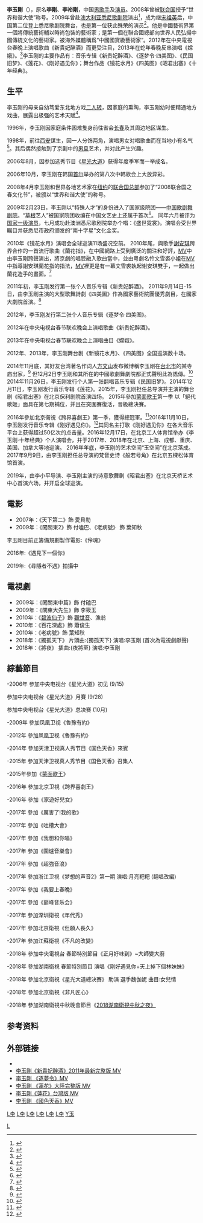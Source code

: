 {{otheruses}}
{{Like-resume|time=2019-03-05T12:38:40+00:00}}
{{Trivia|time=2019-03-05T12:38:40+00:00}}
{{藝人
|姓名 = 李玉刚
|類型 = 男艺人
|圖片 = File:Li Yugang as Yang Guifei.jpg
|圖片尺寸 = 
|圖片簡介 = 《四美圖》貴妃醉酒
|國籍 = {{PRC}}
|民族 = [[漢族|漢族]]
|出生日期 = {{birth date and age|1978|7|23}}
|出生地點 = {{CHN}}[[吉林省|吉林省]][[四平地区|四平地区]][[公主岭市|怀德县]]（今[[长春市|长春市]][[公主岭市|公主岭市]]）
|職業 = [[歌手|歌手]]、[[演員|演員]]、[[作家|作家]]
|語言 = [[中文|中文]]、[[英文|英文]]、[[日文|日文]]
|宗教信仰 =[[佛教|佛教]]
|配偶 = 
|兒女 = 
|父母 = 
|教育程度 = [[高中|高中]]（[[大学|大学]][[肄业|肄业]]）
|音樂類型 = [[中国风|中国风]]
|代表作 = 音樂：《剛好遇見你》、《新貴妃醉酒》、《蓮花》、《雨花石》<br>書籍：《玉見之美》等
|活躍年代 =  2006年至今
|唱片公司 = 
|經紀公司 = [[中國國家歌劇舞劇院|中國國家歌劇舞劇院]]<br>李玉剛藝術工作室<br>玉澤東方文化傳媒
|網站 = 
|獎項 = 
'''星光大道'''

▪ 2006星光大道年度季军

'''悉尼南十字多元文化贡献金奖'''

▪ 2009悉尼南十字多元文化贡献金奖 

'''BQ红人榜'''

▪ 2013年度最具价值经典艺术明星大奖

▪ 2012音乐风尚红人奖 

▪ 2011年度传统文化红人奖  

▪ 2010年度风尚艺术红人 

'''演艺界十大孝子'''

▪ 2010第五屆中国演艺界十大孝子

'''科比-中国慈善行'''

▪ 2011中国宋庆龄基金会爱心大使

'''中国慈善排行榜'''

▪ 2011年度慈善明星

'''真维斯娱乐大典'''

▪ 2012最受关注音乐大奖

'''17届华语榜中榜'''

▪ 2013舞台演艺突破成就奖

'''风度men’s uno'''

▪ 2013风度人物奖

'''艺术明星'''

▪ 2014年度艺术风格明星大奖 

'''星光大道'''

▪ 2014最具影响力大奖

'''中国音乐TOP排行榜'''

▪ 2015金曲、最佳作词、风格艺术”莲花”

'''亚洲杰出艺术家'''

▪ 2017亚洲杰出艺术家 

}}
'''李玉剛'''（{{bd|1978年|7月23日|catIdx=Li,李}}），原名'''李剛'''、'''李裕剛'''，中国[[男歌手|男歌手]]及[[演员|演员]]。2008年曾被[[联合国|联合国]]授予“世界和谐大使”称号。2009年曾赴[[澳大利亚|澳大利亚]][[悉尼歌剧院|悉尼歌剧院]]演出<ref>{{cite web |url=http://ent.sina.com.cn/j/2009-07-29/07522629275.shtml |title=李玉刚版贵妃醉了悉尼 个唱展完美中国画卷_新浪网 |publisher=Ent.sina.com.cn |date= |accessdate=2019-11-23 |archive-date=2021-02-23 |archive-url=https://web.archive.org/web/20210223000335/http://ent.sina.com.cn/j/2009-07-29/07522629275.shtml |dead-url=no }}</ref>，成为继[[宋祖英|宋祖英]]后，中国第二位登上悉尼歌剧院舞台，也是第一位获此殊荣的演员<ref>{{Cite web |url=http://chinaneast.xinhuanet.com/dbtk/2009-07/30/content_17245056.htm |title=李玉刚“醉”了悉尼歌剧院_振兴东北 |access-date=2009-09-06 |archive-date=2009-08-02 |archive-url=https://web.archive.org/web/20090802074651/http://chinaneast.xinhuanet.com/dbtk/2009-07/30/content_17245056.htm |dead-url=yes }}</ref>。他是中國藝術界第一個將傳統藝術輔以時尚包裝的藝術家；是第一個在聯合國總部向世界人民弘揚中國傳統文化的藝術家。被海外媒體稱爲“中國國寶級藝術家”。2012年在中央電視台春晚上演唱歌曲《新貴妃醉酒》而更受注目，2013年在蛇年春晚反串演唱《嫦娥》。<ref>{{Cite web |url=http://ent.163.com/16/0509/11/BMKBOTT800031H2L.html |title=相声演员于谦已低调加入中国国民党革命委员会 |access-date=2016-05-09 |archive-url=https://web.archive.org/web/20170330050305/http://ent.163.com/16/0509/11/BMKBOTT800031H2L.html |archive-date=2017-03-30 |dead-url=yes }}</ref>李玉刚的主要作品有：音乐专辑《新贵妃醉酒》、《逐梦令·四美图》、《民国旧梦》、《莲花》、《刚好遇见你》；舞台作品《镜花水月》《四美图》《昭君出塞》《十年经典》。

==生平==
李玉刚的母亲自幼笃爱东北地方戏[[二人转|二人转]]，因家庭的熏陶，李玉刚幼时便精通地方戏曲，展露出极强的艺术天赋<ref>{{Cite web |url=http://datalib.ent.qq.com/star/2952/starinfo.shtml |title=李玉刚_明星资料_腾讯娱乐 |access-date=2009-09-04 |archive-url=https://web.archive.org/web/20120308221328/http://datalib.ent.qq.com/star/2952/starinfo.shtml |archive-date=2012-03-08 |dead-url=yes }}</ref>。

1996年，李玉刚因家庭条件困难隻身前往省会[[长春|长春]]及其周边地区谋生。

1998年，前往[[西安|西安]]谋生，因一人分饰两角，演唱男女对唱歌曲而在当地小有名气<ref>{{Cite web |url=http://news.xinhuanet.com/video/2006-11/17/content_5342855.htm |title=男扮女装绝代芳华 李玉刚成名揭密 |access-date=2009-09-01 |archive-url=https://web.archive.org/web/20090703172243/http://news.xinhuanet.com/video/2006-11/17/content_5342855.htm |archive-date=2009-07-03 |dead-url=yes }}</ref>。其后偶然接触到了京剧中的[[男旦|男旦]]艺术，并对此产生兴趣。

2006年8月，因参加选秀节目《[[星光大道_(央视节目)|星光大道]]》获得年度季军而一举成名。

2006年10月，李玉刚在韩国[[首尔|首尔]]举办的第八次中韩歌会上大放异彩。

2008年4月李玉刚和世界各地艺术家在[[纽约|纽约]]的[[联合国总部|联合国总部]]参加了“2008联合国之春文化节”，被颁以“世界和谐大使”的称号。

2009年2月23日，李玉刚以“特殊人才”的身份进入了国家级院团——[[中国歌剧舞剧院|中国歌剧舞剧院]]。“[[草根|草根]]艺人”被国家院团收编在中国文艺史上还属于首次<ref>{{cite web |url=http://ent.sina.com.cn/v/m/2009-09-02/12102680288.shtml |title=李玉刚演磕巴自毁形象 自己设计缺心眼儿的动作_影音娱乐_新浪网 |publisher=Ent.sina.com.cn |date= |accessdate=2019-11-23 |archive-date=2021-05-04 |archive-url=https://web.archive.org/web/20210504132239/http://ent.sina.com.cn/v/m/2009-09-02/12102680288.shtml |dead-url=no }}</ref>。
同年六月被评为[[一级演员|国家一级演员]]，七月成功赴澳洲悉尼歌剧院举办个唱：《盛世霓裳》。演唱会受世界瞩目并获悉尼市政府颁发的“南十字星”文化金奖。

2010年《镜花水月》演唱会全球巡演11场盛况空前。
2010年尾，與歌手[[謝安琪|謝安琪]]跨界合作的一首流行歌曲《蘭花指》，在中國網路上受到廣泛的關注和好評，[[MV|MV]]中由李玉剛跨聲演出，將京劇的唱腔融入歌曲當中，並由粤劇名伶文雪裘小姐在[[MV|MV]]中指導謝安琪蘭花指的指法，[[MV|MV]]裡更是有一幕文雪裘執起谢安琪雙手，一起做出蘭花造手的畫面。<ref>{{Cite web |url=http://news.xinmin.cn/rollnews/2010/11/02/7476631_2.html |title=存档副本 |access-date=2011-08-20 |archive-date=2012-10-29 |archive-url=https://web.archive.org/web/20121029155708/http://news.xinmin.cn/rollnews/2010/11/02/7476631_2.html |dead-url=no }}</ref>

2011年初，李玉刚发行第一张个人音乐专辑《新贵妃醉酒》。
2011年9月14日-15日，由李玉剛主演的大型歌舞詩劇《四美圖》作為國家藝術院團優秀劇目，在國家大劇院首演。<ref>{{cite web |url=http://news.sina.com.cn/o/p/2011-08-19/144523019149.shtml |title=国家艺术院团优秀剧目展演启动 李玉刚《四美图》首演_新闻中心_新浪网 |publisher=News.sina.com.cn |date= |accessdate=2019-11-23 |archive-date=2021-02-03 |archive-url=https://web.archive.org/web/20210203170410/http://news.sina.com.cn/o/p/2011-08-19/144523019149.shtml |dead-url=no }}</ref>

2012年，李玉刚发行第二张个人音乐专辑《逐梦令·四美图》。

2012年在中央电视台春节联欢晚会上演唱歌曲《新贵妃醉酒》。

2013年在中央电视台春节联欢晚会上演唱曲目《嫦娥》。

2012年、2013年，李玉刚舞台剧《新镜花水月》、《四美图》全国巡演数十场。

2014年11月底，其好友台湾著名作词人[[方文山|方文山]]发布微博稱李玉剛在[[台北市|台北市]]的某寺庙出家，<ref>{{Cite web |url=http://news.ifeng.com/a/20141130/42607714_0.shtml#p=1 |title=网曝李玉刚皈依佛门：爱恨就在一瞬间_ 凤凰网资讯 |access-date=2014-11-30 |archive-url=https://web.archive.org/web/20141130231136/http://news.ifeng.com/a/20141130/42607714_0.shtml#p=1 |archive-date=2014-11-30 |dead-url=yes }}</ref> 但12月2日李玉剛和其所在的中國歌劇舞劇院都正式聲明此為謠傳。<ref name="闢謠">{{Cite web|url=http://ent.people.com.cn/n/2014/1202/c1012-26135139.html|title=李玉刚发微博辟谣出家 称在台北出差只是偶尔禅修|accessdate=2015-01-04|author=|date=2014-12-02|work=|publisher=[[人民網|人民網]]|archive-date=2021-02-03|archive-url=https://web.archive.org/web/20210203170436/http://ent.people.com.cn/n/2014/1202/c1012-26135139.html|dead-url=no}}</ref>
2014年11月26日，李玉刚发行个人第一张翻唱音乐专辑《民国旧梦》。2014年12月11日，李玉刚发行音乐专辑《莲花》。2015年，李玉刚担任总导演并主演的舞台剧《昭君出塞》在北京保利剧院首演四场。
2015年參加[[蒙面歌王_(中國)|蒙面歌王]]第一季 以「絕代歌姬」面具在第七期補位，并且在突圍賽復活，晉級總決賽。

2016年參加北京衛視《跨界喜劇王》第一季，獲得總冠軍。<ref>{{cite web |author=L_103892 |url=http://henan.people.com.cn/BIG5/n2/2016/1129/c356996-29383356.html |title=李玉剛奪《跨界喜劇王》總冠軍：明年我要拍電影-河南頻道-人民網 |publisher=Henan.people.com.cn |date=2016-11-29 |accessdate=2019-11-23 |archive-date=2020-08-05 |archive-url=https://web.archive.org/web/20200805225519/http://henan.people.com.cn/BIG5/n2/2016/1129/c356996-29383356.html |dead-url=no }}</ref>2016年11月10日，李玉刚发行音乐专辑《刚好遇见你》。<ref>{{cite news |title=李玉刚《刚好遇见你》首发 演唱会将在京开唱 |url=https://ent.qq.com/a/20161111/033083.htm |accessdate=2019-11-23 |work=腾讯 |date=2016-11-11 |archive-date=2021-02-03 |archive-url=https://web.archive.org/web/20210203170426/https://ent.qq.com/a/20161111/033083.htm |dead-url=no }}</ref>其同名主打歌《刚好遇见你》在各大音乐平台上获得超过50亿次的点击量。2016年12月17日，在北京工人体育馆举办《李玉刚·十年经典》个人演唱会，并于2017年、2018年在北京、上海、成都、重庆、美国、加拿大等地巡演。
2016年年底，李玉刚的艺术空间“玉空间”在北京落成。
2017年9月9日，由李玉刚担任总导演的梵音史诗《般若号角》在北京五棵松体育馆首演。

2019年，由李小平导演、李玉刚主演的诗意歌舞剧《昭君出塞》在北京天桥艺术中心首演六场，并开启全球巡演。

==電影==
*2007年：《天下第二》飾 愛貝勒
*2009年：《闖關東2》飾 付嗑巴、《老病號》 飾 葉知秋

李玉剛目前正籌備規劃製作電影:《伶魂》

2016年:《遇見下一個你》

2019年:《尋隱者不遇》拍攝中

==電視劇==
*2009年：《闖關東中篇》飾 付磕巴
*2009年：《關東大先生》飾 李筱玉
*2010年：《[[碧波仙子|碧波仙子]]》飾 [[觀世音|觀世音]]、漁翁
*2010年：《百花深處》飾 蕭俊生
*2010年：《老病號》飾 葉知秋
*2018年：《獨孤天下》 片頭曲:{獨孤天下} 演唱:李玉剛 (首次為電視劇獻聲)
*2018年：《將夜》 插曲:{夜將至} 演唱:李玉剛

==綜藝節目==
-2006年 参加中央电视台《星光大道》初见 (9/15)

参加中央电视台《星光大道》月賽 (9/28)

参加中央电视台《星光大道》总决赛 (10月)

-2009年 參加凤凰卫视《魯豫有約》

-2012年 參加凤凰卫视《魯豫有約》

-2014年 參加天津卫视真人秀节目《国色天香》來賓

-2015年 參加天津卫视真人秀节目《国色天香》召集人

-2015年參加《[[蒙面歌王_(中国)|蒙面歌王]]》

-2016年 參加北京卫視《跨界喜劇王》

-2016年 參加《家遊好兒女》

-2017年 參加《厲害了!我的歌》

-2017年 參加《吐槽大會》

-2017年 參加《我想和你唱》

-2017年 參加《圍爐音樂會》

-2017年 參加《超強音浪》

-2017年 參加浙江卫視《梦想的声音2》第一期
演唱:月亮粑粑 (翻唱改編)

-2017年 參加《我要上春晚》

-2017年 參加《巅峰音乐会》

-2017年 參加深圳衛視《年代秀》

-2017年 參加北京衛視《但願人長久》

-2017年 參加江蘇衛視《不凡的改變》

-2018年 參加中央電視台 春節特別節目《正月好味到》~大師變大廚

-2018年 參加湖南衛視 春節特別節目 演唱《剛好遇見你+天上掉下個林妹妹》

-2018年 參加北京衛視《星光大道總決賽》 助演 選手魏伽妮  曲目:女兒情

-2018年 參加北京衛視《非凡匠心》 

-2018年 參加湖南衛視中秋晚會節目《[[中秋之夜|2018湖南衛視中秋之夜》]]

==参考资料==
{{Reflist|2}}

==外部链接==
*{{Sinaweibo|liyugang}}
*[http://v.youku.com/v_show/id_XMjYwNDQ5NTU2.html?f=5791415&from=y1.7-3&x 李玉剛《新貴妃醉酒》2011年最新完整版 MV]{{Wayback|url=http://v.youku.com/v_show/id_XMjYwNDQ5NTU2.html?f=5791415&from=y1.7-3&x |date=20191130151944 }}
*[http://v.youku.com/v_show/id_XMzI4NjgzNzk2.html?f=5791415&from=y1.7-3&x 李玉剛 《逐夢令》MV]{{Wayback|url=http://v.youku.com/v_show/id_XMzI4NjgzNzk2.html?f=5791415&from=y1.7-3&x |date=20191129124214 }}
*[http://v.youku.com/v_show/id_XODUyMDM3NzI0.html?from=s1.8-1-1.2&x 李玉剛 《蓮花》大陸完整版 MV]{{Wayback|url=http://v.youku.com/v_show/id_XODUyMDM3NzI0.html?from=s1.8-1-1.2&x |date=20191130142914 }}
*[http://v.youku.com/v_show/id_XODQxMzA2OTI4.html?from=s1.8-1-1.2&x 李玉剛《蓮花》台灣版 MV]{{Wayback|url=http://v.youku.com/v_show/id_XODQxMzA2OTI4.html?from=s1.8-1-1.2&x |date=20191129103938 }}
*[http://v.youku.com/v_show/id_XODU0MDY3NjY0.html?from=y1.7-1.1&x  李玉剛 《國色天香》MV]{{Wayback|url=http://v.youku.com/v_show/id_XODU0MDY3NjY0.html?from=y1.7-1.1&x |date=20191129022344 }}

[[category:中国男歌手|L李]]
[[category:中国电视男演员|L李]]
[[category:京剧演员|L李]]
[[category:中国歌剧舞剧院演员|L李]]
[[category:吉林歌手|L李]]
[[category:公主岭人|L李]]
[[category:李姓|Y玉]]
[[Category:中國國民黨革命委員會黨員|L]]